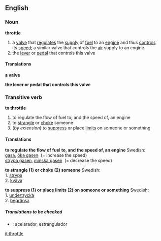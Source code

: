 ==English==

===Noun===
'''throttle'''
# a [[valve]] that [[regulate]]s the [[supply]] of [[fuel]] to an [[engine]] and thus [[control]]s its [[speed]]; a similar valve that controls the [[air]] supply to an engine
# the [[lever]] or [[pedal]] that controls this valve

====Translations====
'''a valve'''
{{top}}
{{mid}}
{{bottom}}

'''the lever or pedal that controls this valve'''
{{top}}
{{mid}}
{{bottom}}

===Transitive verb===
'''to throttle'''
# to regulate the flow of fuel to, and the speed of, an engine
# to [[strangle]] or [[choke]] someone
#(''by extension'') to [[suppress]] or place [[limit]]s on someone or something

====Translations====
'''to regulate the flow of fuel to, and the speed of, an engine'''
{{top}}
Swedish: <br>[[gasa]], [[öka gasen]] &nbsp;(= increase the speed) <br>[[strypa gasen]], [[minska gasen]] &nbsp;(= decrease the speed)
{{mid}}
{{bottom}}

'''to strangle (1) or choke (2) someone'''
{{top}}
Swedish: <br>1. [[strypa]] <br>2. [[kväva]]
{{mid}}
{{bottom}}

'''to suppress (1) or place limits (2) on someone or something'''
{{top}}
Swedish: <br>1. [[undertrycka]] <br>2. [[begränsa]]
{{mid}}
{{bottom}}

=====Translations to be checked=====
{{checktrans}}
*{{ttbc|Spanish}}: acelerador, estrangulador

[[it:throttle]]